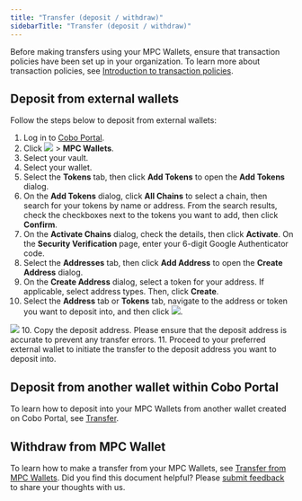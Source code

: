 ```yaml
---
title: "Transfer (deposit / withdraw)"
sidebarTitle: "Transfer (deposit / withdraw)"
---
```


<Note>Before making transfers using your MPC Wallets, ensure that transaction policies have been set up in your organization. To learn more about transaction policies, see <a href="/en/portal/risk-controls/tx-policies-overview">Introduction to transaction policies</a>.</Note>

## Deposit from external wallets

Follow the steps below to deposit from external wallets:
1. Log in to [Cobo Portal](https://portal.cobo.com/login).
2. Click <img src="/en/images/mpc-wallet/wallets-icon.svg" className="icon"></img> > **MPC Wallets**.
3. Select your vault.
4. Select your wallet.
5. Select the **Tokens** tab, then click **Add Tokens** to open the **Add Tokens** dialog.
6. On the **Add Tokens** dialog, click **All Chains** to select a chain, then search for your tokens by name or address. From the search results, check the checkboxes next to the tokens you want to add, then click **Confirm**.
7. On the **Activate Chains** dialog, check the details, then click **Activate**. On the **Security Verification** page, enter your 6-digit Google Authenticator code.
8. Select the **Addresses** tab, then click **Add Address** to open the **Create Address** dialog.
9. On the **Create Address** dialog, select a token for your address. If applicable, select address types. Then, click **Create**.
10. Select the **Address** tab or **Tokens** tab, navigate to the address or token you want to deposit into, and then click <img src="/en/images/mpc-wallet/icon_deposit.svg" className="icon"></img>.
<img src="/en/images/mpc-wallet/deposit.png" className="screenshot_full_screen"/>
10. Copy the deposit address. Please ensure that the deposit address is accurate to prevent any transfer errors.
11. Proceed to your preferred external wallet to initiate the transfer to the deposit address you want to deposit into.

## Deposit from another wallet within Cobo Portal

To learn how to deposit into your MPC Wallets from another wallet created on Cobo Portal, see [Transfer](/en/portal/transfers/introduction).

## Withdraw from MPC Wallet

To learn how to make a transfer from your MPC Wallets, see [Transfer from MPC Wallets](/en/portal/transfers/from-mpc-wallets).
<Tip>Did you find this document helpful? Please [submit feedback](https://forms.zohopublic.com/cobo/form/DocumentFeedbackForm/formperma/QvLOhxJv1_JMsJ-1dleZ8Itb_7rzN-LtgvsDdxosoVI) to share your thoughts with us.</Tip>
